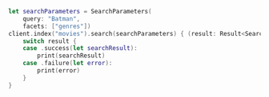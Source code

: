 <CodeGroup>

```swift Swift
let searchParameters = SearchParameters(
    query: "Batman",
    facets: ["genres"])
client.index("movies").search(searchParameters) { (result: Result<Searchable<Movie>, Swift.Error>) in
    switch result {
    case .success(let searchResult):
        print(searchResult)
    case .failure(let error):
        print(error)
    }
}
```
</CodeGroup>